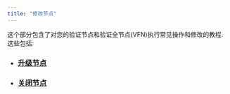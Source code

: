 ```yaml
---
title: "修改节点"
---
```


这个部分包含了对您的验证节点和验证全节点(VFN)执行常见操作和修改的教程.这些包括:

- ### [升级节点](/zh/network/nodes/validator-node/modify-nodes/update-validator-node)
- ### [关闭节点](/zh/network/nodes/validator-node/modify-nodes/shutting-down-nodes)
